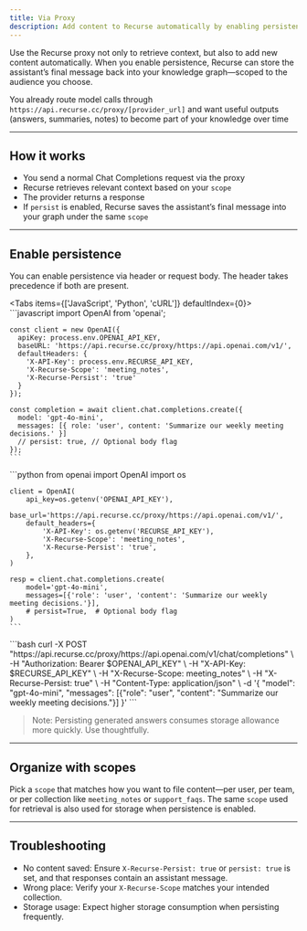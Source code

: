 ```yaml
---
title: Via Proxy
description: Add content to Recurse automatically by enabling persistence on the OpenAI‑compatible proxy
---
```


Use the Recurse proxy not only to retrieve context, but also to add new content automatically. When you enable persistence, Recurse can store the assistant’s final message back into your knowledge graph—scoped to the audience you choose.

<Callout title="When to use" type="warn">You already route model calls through `https://api.recurse.cc/proxy/[provider_url]` and want useful outputs (answers, summaries, notes) to become part of your knowledge over time</Callout>

---

## How it works

- You send a normal Chat Completions request via the proxy
- Recurse retrieves relevant context based on your `scope`
- The provider returns a response
- If `persist` is enabled, Recurse saves the assistant’s final message into your graph under the same `scope`

---

## Enable persistence

You can enable persistence via header or request body. The header takes precedence if both are present.

<Tabs items={['JavaScript', 'Python', 'cURL']} defaultIndex={0}>
  <Tab value="JavaScript">
    ```javascript
    import OpenAI from 'openai';

    const client = new OpenAI({
      apiKey: process.env.OPENAI_API_KEY,
      baseURL: 'https://api.recurse.cc/proxy/https://api.openai.com/v1/',
      defaultHeaders: {
        'X-API-Key': process.env.RECURSE_API_KEY,
        'X-Recurse-Scope': 'meeting_notes',
        'X-Recurse-Persist': 'true'
      }
    });

    const completion = await client.chat.completions.create({
      model: 'gpt-4o-mini',
      messages: [{ role: 'user', content: 'Summarize our weekly meeting decisions.' }]
      // persist: true, // Optional body flag
    });
    ```
  </Tab>

  <Tab value="Python">
    ```python
    from openai import OpenAI
    import os

    client = OpenAI(
        api_key=os.getenv('OPENAI_API_KEY'),
        base_url='https://api.recurse.cc/proxy/https://api.openai.com/v1/',
        default_headers={
            'X-API-Key': os.getenv('RECURSE_API_KEY'),
            'X-Recurse-Scope': 'meeting_notes',
            'X-Recurse-Persist': 'true',
        },
    )

    resp = client.chat.completions.create(
        model='gpt-4o-mini',
        messages=[{'role': 'user', 'content': 'Summarize our weekly meeting decisions.'}],
        # persist=True,  # Optional body flag
    )
    ```
  </Tab>

  <Tab value="cURL">
    ```bash
    curl -X POST "https://api.recurse.cc/proxy/https://api.openai.com/v1/chat/completions" \
      -H "Authorization: Bearer $OPENAI_API_KEY" \
      -H "X-API-Key: $RECURSE_API_KEY" \
      -H "X-Recurse-Scope: meeting_notes" \
      -H "X-Recurse-Persist: true" \
      -H "Content-Type: application/json" \
      -d '{
        "model": "gpt-4o-mini",
        "messages": [{"role": "user", "content": "Summarize our weekly meeting decisions."}]
      }'
    ```
  </Tab>
</Tabs>

> Note: Persisting generated answers consumes storage allowance more quickly. Use thoughtfully.

---

## Organize with scopes

Pick a `scope` that matches how you want to file content—per user, per team, or per collection like `meeting_notes` or `support_faqs`. The same `scope` used for retrieval is also used for storage when persistence is enabled.

---

## Troubleshooting

- No content saved: Ensure `X-Recurse-Persist: true` or `persist: true` is set, and that responses contain an assistant message.
- Wrong place: Verify your `X-Recurse-Scope` matches your intended collection.
- Storage usage: Expect higher storage consumption when persisting frequently.


